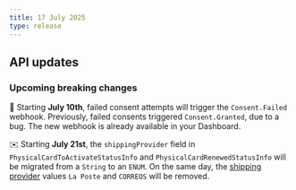 ```yaml
---
title: 17 July 2025
type: release
---
```


## API updates

### Upcoming breaking changes

🔐 Starting **July 10th**, failed consent attempts will trigger the `Consent.Failed` webhook. 
Previously, failed consents triggered `Consent.Granted`, due to a bug. The new webhook is already available in your Dashboard.

✉️ Starting **July 21st**, the `shippingProvider` field in `PhysicalCardToActivateStatusInfo` and `PhysicalCardRenewedStatusInfo` will be migrated from a `String` to an `ENUM`. 
On the same day, the [shipping provider](https://api-reference.swan.io/enums/shipping-provider/) values `La Poste` and `CORREOS` will be removed.